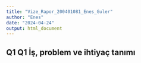 ```yaml
---
title: "Vize_Rapor_200401081_Enes_Guler"
author: "Enes"
date: "2024-04-24"
output: html_document
---
```


## Q1 Q1 İş, problem ve ihtiyaç tanımı
